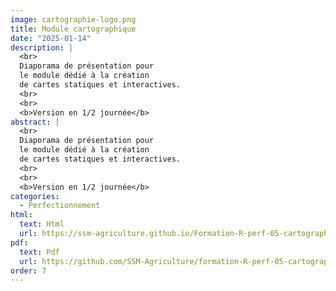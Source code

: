 ```yaml
---
image: cartographie-logo.png
title: Module cartographique
date: "2025-01-14"
description: |
  <br>
  Diaporama de présentation pour
  le module dédié à la création
  de cartes statiques et interactives.
  <br>
  <br>
  <b>Version en 1/2 journée</b> 
abstract: |
  <br>
  Diaporama de présentation pour
  le module dédié à la création
  de cartes statiques et interactives.
  <br>
  <br>
  <b>Version en 1/2 journée</b> 
categories:
  - Perfectionnement
html:
  text: Html
  url: https://ssm-agriculture.github.io/Formation-R-perf-05-cartographie/
pdf:
  text: Pdf 
  url: https://github.com/SSM-Agriculture/formation-R-perf-05-cartographie/raw/master/diaporama_pdf/Diaporama_modules_cartographie.pdf
order: 7
---
```

